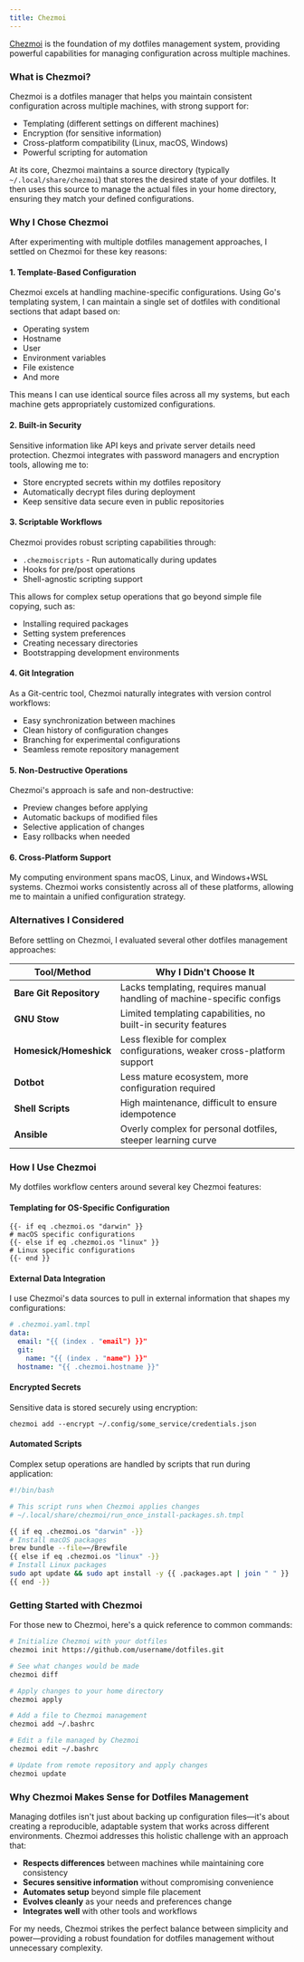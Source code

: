 ```yaml
---
title: Chezmoi
---
```


[Chezmoi](https://www.chezmoi.io/) is the foundation of my dotfiles management system, providing powerful capabilities for managing configuration across multiple machines.

### What is Chezmoi?

Chezmoi is a dotfiles manager that helps you maintain consistent configuration across multiple machines, with strong support for:

- Templating (different settings on different machines)
- Encryption (for sensitive information)
- Cross-platform compatibility (Linux, macOS, Windows)
- Powerful scripting for automation

At its core, Chezmoi maintains a source directory (typically `~/.local/share/chezmoi`) that stores the desired state of your dotfiles. It then uses this source to manage the actual files in your home directory, ensuring they match your defined configurations.

### Why I Chose Chezmoi

After experimenting with multiple dotfiles management approaches, I settled on Chezmoi for these key reasons:

#### 1. Template-Based Configuration

Chezmoi excels at handling machine-specific configurations. Using Go's templating system, I can maintain a single set of dotfiles with conditional sections that adapt based on:

- Operating system
- Hostname
- User
- Environment variables
- File existence
- And more

This means I can use identical source files across all my systems, but each machine gets appropriately customized configurations.

#### 2. Built-in Security

Sensitive information like API keys and private server details need protection. Chezmoi integrates with password managers and encryption tools, allowing me to:

- Store encrypted secrets within my dotfiles repository
- Automatically decrypt files during deployment
- Keep sensitive data secure even in public repositories

#### 3. Scriptable Workflows

Chezmoi provides robust scripting capabilities through:

- `.chezmoiscripts` - Run automatically during updates
- Hooks for pre/post operations
- Shell-agnostic scripting support

This allows for complex setup operations that go beyond simple file copying, such as:

- Installing required packages
- Setting system preferences
- Creating necessary directories
- Bootstrapping development environments

#### 4. Git Integration

As a Git-centric tool, Chezmoi naturally integrates with version control workflows:

- Easy synchronization between machines
- Clean history of configuration changes
- Branching for experimental configurations
- Seamless remote repository management

#### 5. Non-Destructive Operations

Chezmoi's approach is safe and non-destructive:

- Preview changes before applying
- Automatic backups of modified files
- Selective application of changes
- Easy rollbacks when needed

#### 6. Cross-Platform Support

My computing environment spans macOS, Linux, and Windows+WSL systems. Chezmoi works consistently across all of these platforms, allowing me to maintain a unified configuration strategy.

### Alternatives I Considered

Before settling on Chezmoi, I evaluated several other dotfiles management approaches:

| Tool/Method             | Why I Didn't Choose It                                                  |
| ----------------------- | ----------------------------------------------------------------------- |
| **Bare Git Repository** | Lacks templating, requires manual handling of machine-specific configs  |
| **GNU Stow**            | Limited templating capabilities, no built-in security features          |
| **Homesick/Homeshick**  | Less flexible for complex configurations, weaker cross-platform support |
| **Dotbot**              | Less mature ecosystem, more configuration required                      |
| **Shell Scripts**       | High maintenance, difficult to ensure idempotence                       |
| **Ansible**             | Overly complex for personal dotfiles, steeper learning curve            |

### How I Use Chezmoi

My dotfiles workflow centers around several key Chezmoi features:

#### Templating for OS-Specific Configuration

```
{{- if eq .chezmoi.os "darwin" }}
# macOS specific configurations
{{- else if eq .chezmoi.os "linux" }}
# Linux specific configurations
{{- end }}
```

#### External Data Integration

I use Chezmoi's data sources to pull in external information that shapes my configurations:

```yaml
# .chezmoi.yaml.tmpl
data:
  email: "{{ (index . "email") }}"
  git:
    name: "{{ (index . "name") }}"
  hostname: "{{ .chezmoi.hostname }}"
```

#### Encrypted Secrets

Sensitive data is stored securely using encryption:

```
chezmoi add --encrypt ~/.config/some_service/credentials.json
```

#### Automated Scripts

Complex setup operations are handled by scripts that run during application:

```bash
#!/bin/bash

# This script runs when Chezmoi applies changes
# ~/.local/share/chezmoi/run_once_install-packages.sh.tmpl

{{ if eq .chezmoi.os "darwin" -}}
# Install macOS packages
brew bundle --file=~/Brewfile
{{ else if eq .chezmoi.os "linux" -}}
# Install Linux packages
sudo apt update && sudo apt install -y {{ .packages.apt | join " " }}
{{ end -}}
```

### Getting Started with Chezmoi

For those new to Chezmoi, here's a quick reference to common commands:

```bash
# Initialize Chezmoi with your dotfiles
chezmoi init https://github.com/username/dotfiles.git

# See what changes would be made
chezmoi diff

# Apply changes to your home directory
chezmoi apply

# Add a file to Chezmoi management
chezmoi add ~/.bashrc

# Edit a file managed by Chezmoi
chezmoi edit ~/.bashrc

# Update from remote repository and apply changes
chezmoi update
```

<LinkCard
  title="Chezmoi documentation"
  href="https://www.chezmoi.io/user-guide/command-overview/"
  description="Visit the official Chezmoi documentation for more"
/>


### Why Chezmoi Makes Sense for Dotfiles Management

Managing dotfiles isn't just about backing up configuration files—it's about creating a reproducible, adaptable system that works across different environments. Chezmoi addresses this holistic challenge with an approach that:

- **Respects differences** between machines while maintaining core consistency
- **Secures sensitive information** without compromising convenience
- **Automates setup** beyond simple file placement
- **Evolves cleanly** as your needs and preferences change
- **Integrates well** with other tools and workflows

For my needs, Chezmoi strikes the perfect balance between simplicity and power—providing a robust foundation for dotfiles management without unnecessary complexity.
